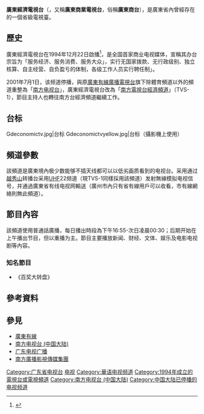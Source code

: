 {{noteTA
|G1=IT
}}
{{頻道資訊
| 頻道名稱         = 廣東經濟電視台<br>{{lang|en|Guangdong Economic Television}}
| 頻道圖片檔案     = Gdeconomictv.jpg
| 頻道圖片尺寸     = 150px
| 頻道圖片名稱     = 
| 所屬國家         = {{PRC}}
| 總部所在         = {{PRC}}[[廣東省|廣東省]][[廣州市|廣州市]]
| 播放地區         = {{PRC}}[[廣東省|廣東省]]
| 開播日期         = 1994年12月22日
| 停播日期         = 2001年7月1日
| 頻道類別         = 綜合
| 視頻格式         = [[PAL制式|PAL]]（[[576i|576i]] [[縱橫比_(圖像)|4:3]]）
| 收視率           =
| 收視率調查時間   = 
| 收視率資料來源   = 
| 頻道口號         = 服务经济、服务消费、服务大众
| 擁有者           = 廣東經濟電視台
| 持股者           = 
| 前頻道名稱       = 
| 被取代名稱       = [[南方电视台_(中国大陆)|南方电视台]][[广东广播电视台經濟科教頻道|经济频道]]（現經濟科教頻道）
| 集團同類頻道     = 
| 重播服務頻道     = 
| 頻道官方網站     = 
| 備註             = 
| 有線電視供應商02 = 廣東有線
| 有線電視頻道數02 = 不定
|}}
'''廣東經濟電視台'''（{{lang-en|Guangdong Economic Television}}，又稱'''廣東商業電視台'''，俗稱'''廣東商台'''），是廣東省內曾經存在的一個省級電視臺。

== 歷史 ==
廣東經濟電視台在1994年12月22日啟播<ref>{{cite web |title=广东经济电视台正式开播省委书记谢非提出四点要求 |url=http://wuxizazhi.cnki.net/Search/GBXX1995Z1002.html |accessdate=2013-09-15 |archive-date=2014-05-02 |archive-url=https://web.archive.org/web/20140502002641/http://wuxizazhi.cnki.net/Search/GBXX1995Z1002.html |dead-url=yes }}</ref>，是全国首家商业电视媒体，宣稱其办台宗旨为「服务经济、服务消费、服务大众」，实行无国家拨款、无行政级别、独立核算、自主经营、自负盈亏的体制，各级工作人员实行聘任制」。

2001年7月1日，该频道停播，與原[[廣東有線廣播電視台|廣東有線廣播電視台]]旗下除體育頻道以外的頻道重整為「[[南方电视台_(中国大陆)|南方电视台]]」，廣東經濟電視台改為「[[广东广播电视台经济科教频道|南方電視台經濟頻道]]」（TVS-1），節目主持人也轉往南方台經濟頻道繼續工作。

== 台标 ==
<gallery>
Gdeconomictv.jpg|台标
Gdeconomictvyellow.jpg|台标（攝影機上使用）
</gallery>

== 頻道參數 ==
該頻道是廣東境內极少数能够不插天线都可以以低劣画质看到的电视台。{{FACT}}采用通过[[越秀山|越秀山]]转播台采用[[UHF|UHF]]22频道（現TVS-1同樣採用該頻道）发射無線模拟电视信号，并通過廣東省有线电视网輸送（廣州市內只有省有線用戶可以收看，市有線網絡則無此頻道）。

== 節目內容 ==
該頻道使用普通話廣播，每日播出時段為下午16:55-次日凌晨00:30；后期开始在上午播出节目，但以重播为主。節目主要播放新闻、财经、文体、娱乐及电影电视剧等內容。

=== 知名節目 ===
* 《百奖大转盘》

== 參考資料 ==
{{reflist}}

== 參見 ==
* [[廣東有線|廣東有線]]
* [[南方电视台_(中国大陆)|南方电视台 (中国大陆)]]
* [[广东电视广播|广东电视广播]]
* [[南方廣播影視傳媒集團|南方廣播影視傳媒集團]]

{{廣東省電視台}}
{{中国大陆电视台}}

[[Category:广东省电视台|Category:广东省电视台]]
[[Category:广州媒体|电视]]
[[Category:華语电视频道|Category:華语电视频道]]
[[Category:1994年成立的電視台或電視頻道|Category:1994年成立的電視台或電視頻道]]
[[Category:南方电视台_(中国大陆)|Category:南方电视台 (中国大陆)]]
[[Category:中国大陆已停播的电视频道|Category:中国大陆已停播的电视频道]]